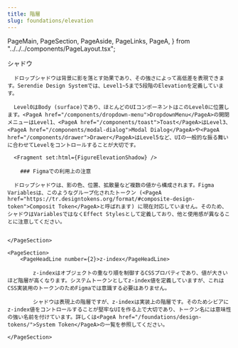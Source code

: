 ```yaml
---
title: 階層
slug: foundations/elevation
---
```


  PageMain,
  PageSection,
  PageAside,
  PageLinks,
  PageA,
} from "../../../components/PageLayout.tsx";

<PageHeader>
	<IndexPageHeader title={frontmatter.title} illustType="D" description={'オブジェクトに落とすシャドウはその強弱によって、オブジェクト間の高低差を表現し、UIに階層 (Elevation) を作り出します。またCSSにおいて階層を指定するz-indexについても取り扱います。'} />
</PageHeader>
<PageMain>
	<PageSection>
    	<PageHeadLine number={1}>シャドウ</PageHeadLine>

      ドロップシャドウは背景に影を落とす効果であり、その強さによって高低差を表現できます。Serendie Design Systemでは、Level1~5まで5段階のElevationを定義しています。

      Level0はBody (surface)であり、ほとんどのUIコンポーネントはこのLevel0に位置します。<PageA href="/components/dropdown-menu">DropdownMenu</PageA>の開閉メニューはLevel1、<PageA href="/components/toast">Toast</PageA>はLevel3、<PageA href="/components/modal-dialog">Modal Dialog</PageA>や<PageA href="/components/drawer">Drawer</PageA>はLevel5など、UIの一般的な振る舞いに合わせてLevelをコントロールすることが大切です。

      <Fragment set:html={FigureElevationShadow} />

    	### Figmaでの利用上の注意

      ドロップシャドウは、影の色、位置、拡散量など複数の値から構成されます。Figma Variablesは、このようなグループ化されたトークン (<PageA href="https://tr.designtokens.org/format/#composite-design-token">Composit Token</PageA>と呼ばれます) に現在対応していません。そのため、シャドウはVariablesではなくEffect Stylesとして定義しており、他と使用感が異なることに注意してください。


    </PageSection>

    <PageSection>
    	<PageHeadLine number={2}>z-index</PageHeadLine>

    		z-indexはオブジェクトの重なり順を制御するCSSプロパティであり、値が大きいほど階層が高くなります。システムトークンとしてz-index値を定義していますが、これはCSS実装用のトークンのためFigmaでは意識する必要はありません。

    		シャドウは表現上の階層ですが、z-indexは実装上の階層です。そのためシビアにz-index値をコントロールすることが堅牢なUIを作る上で大切であり、トークン名には意味性の強い名前を付けています。詳しくは<PageA href="/foundations/design-tokens/">System Token</PageA>の一覧を参照してください。

    </PageSection>

</PageMain>

<PageAside>
  <StickySideNav />
</PageAside>
